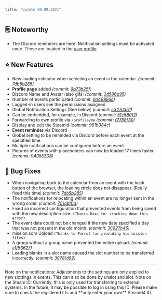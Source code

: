 ```yaml
---
title: "Update 09.09.2021"
---
```


## 🗒️ Noteworthy

* The Discord reminders are here! Notification settings must be activated once. These are located in the [user profile](https://armamachtbock.de/profile/me).

## ⭐ New Features

* New loading indicator when selecting an event in the calendar. *(commit:* [*7db5b285*](https://github.com/Alf-Melmac/slotbotServer/commit/7db5b285b9a6dc5a82aa52ce29972d72a64592d1)*)*
* **Profile page** added *(commit:* [*9b73b25f*](https://github.com/Alf-Melmac/slotbotServer/commit/9b73b25f987e3261553ba6de6aeacbe3f86972f7)*)*
* Discord Name and Avatar (also gifs) *(commit:* [*3d586a95*](https://github.com/Alf-Melmac/slotbotServer/commit/3d586a953abd3f75080b9b8881a28e7a338dd9a8)*)*
* Number of events participated *(commit:* [*0a49896c*](https://github.com/Alf-Melmac/slotbotServer/commit/0a49896c6b536ac600cc61bdc812b644d5a6bacf)*)*
* Logged-in users see the permissions assigned
* Global Notification Settings (See below) *(commit:* [*c327d351*](https://github.com/Alf-Melmac/slotbotServer/commit/c327d351915d54a71f537672742beda992c4ea0e)*)*
* Can be embedded, for example, in Discord *(commit:* [*51c580f2*](https://github.com/Alf-Melmac/slotbotServer/commit/51c580f2226bf019387df6ccce7b4f963afd351d)*)*
* Forwarding to own profile via `/profile/me` *(commit:* [*f7788f30*](https://github.com/Alf-Melmac/slotbotServer/commit/f7788f30fe8026cb2002e1f7dd0a3f469d701f6f)*)*
* Display and edit the SteamId *(commit:* [*961b384c*](https://github.com/Alf-Melmac/slotbotServer/commit/961b384c725c0212fe85e2669d3582d4c90efa0d)*)*
* **Event reminder** via Discord
* Global setting to be reminded via Discord before each event at the specified time.
* Multiple notifications can be configured before an event.
* Pictures of events with placeholders can now be loaded 17 times faster. *(commit:* [*94055308*](https://github.com/Alf-Melmac/slotbotServer/commit/94055308520cd265cddece6e8280754321a1f0a9)*)*

## 🐞 Bug Fixes

* When navigating back to the calendar from an event with the back button of the browser, the loading circle does not disappear. (Really fixed this time) *(commit:* [*7db5b285*](https://github.com/Alf-Melmac/slotbotServer/commit/7db5b285b9a6dc5a82aa52ce29972d72a64592d1)*)*
* The notifications for relocating within an event are no longer sent in the wrong order. *(commit:* [*701abf0d*](https://github.com/Alf-Melmac/slotbotServer/commit/701abf0df462e200b694fd8a2cfc4883f6eadf84)*)*
* Fixed an incorrect configuration that prevented events from being saved with the new description size. `(Thanks Mäxo for tracking down this error)`
* The event date could not be changed if the new date specified a day that was not present in the old month. *(commit:* [*30927b45*](https://github.com/Alf-Melmac/slotbotServer/commit/30927b4598c86f3b2a2ec7f7abc02676370df875)*)*
* mission.sqm Upload `(Thanks to Parrot for providing his mission files)`
* A group without a group name prevented the entire upload. *(commit:* [*e1f53627*](https://github.com/Alf-Melmac/slotbotServer/commit/e1f53627e59e76e4c0d1434e2118d6026d56dd6f)*)*
* Leading blanks in a slot name caused the slot number to be transferred incorrectly. *(commit:* [*38781d82*](https://github.com/Alf-Melmac/slotbotServer/commit/38781d82482374510127711765520b34017e9429)*)*

***

<Info>
	Note on the notifications: Adjustments to the settings are only applied to new slottings in events. This can also be done by unslot and slot.
</Info>

<Warning>
	Note on the Steam ID: Currently, this is only used for transferring to external systems. In the future, it may be possible to log in using this ID. Please make sure to check the registered IDs and **only enter your own** Steam64 ID.
</Warning>
